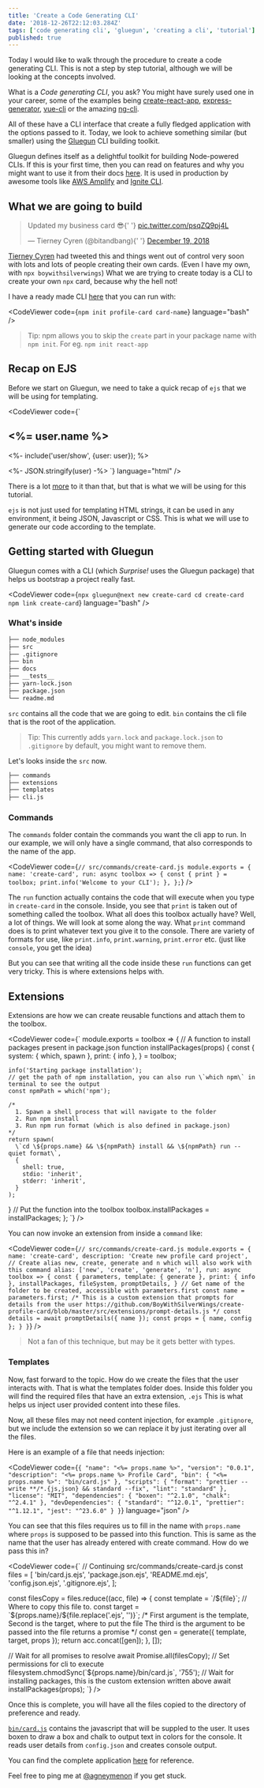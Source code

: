 ```yaml
---
title: 'Create a Code Generating CLI'
date: '2018-12-26T22:12:03.284Z'
tags: ['code generating cli', 'gluegun', 'creating a cli', 'tutorial']
published: true
---
```



Today I would like to walk through the procedure to create a code generating CLI. This is not a step by step tutorial, although we will be looking at the concepts involved.

What is a _Code generating CLI_, you ask? You might have surely used one in your career, some of the examples being [create-react-app](https://facebook.github.io/create-react-app/docs/getting-started), [express-generator](https://expressjs.com/en/starter/generator.html), [vue-cli](https://cli.vuejs.org/guide/) or the amazing [ng-cli](https://cli.angular.io/).

All of these have a CLI interface that create a fully fledged application with the options passed to it. Today, we look to achieve something similar (but smaller) using the [Gluegun](https://infinitered.github.io/gluegun/) CLI building toolkit.

Gluegun defines itself as a delightful toolkit for building Node-powered CLIs. If this is your first time, then you can read on features and why you might want to use it from their docs [here](https://infinitered.github.io/gluegun/#/?id=gluegun). It is used in production by awesome tools like [AWS Amplify](https://github.com/aws-amplify/amplify-cli) and [Ignite CLI](https://github.com/infinitered/ignite).

## What we are going to build

<blockquote class="twitter-tweet" data-lang="en">
  <p lang="en" dir="ltr">
    Updated my business card 😎{' '}
    <a href="https://t.co/psqZQ9pj4L">pic.twitter.com/psqZQ9pj4L</a>
  </p>
  &mdash; Tierney Cyren (@bitandbang){' '}
  <a href="https://twitter.com/bitandbang/status/1075473070368919552?ref_src=twsrc%5Etfw">
    December 19, 2018
  </a>
</blockquote>

[Tierney Cyren](https://twitter.com/bitandbang) had tweeted this and things went out of control very soon with lots and lots of people creating their own cards. (Even I have my own, with `npx boywithsilverwings`) What we are trying to create today is a CLI to create your own `npx` card, because why the hell not!

I have a ready made CLI [here](https://github.com/BoyWithSilverWings/create-profile-card) that you can run with:

<CodeViewer
  code={`
  npm init profile-card card-name
`}
  language="bash"
/>

> Tip: npm allows you to skip the `create` part in your package name with `npm init`. For eg. `npm init react-app`

## Recap on EJS

Before we start on Gluegun, we need to take a quick recap of `ejs` that we will be using for templating.

<CodeViewer
  code={`
<!-- Substitutes h2 contents with user.name value -->
<h2><%= user.name %></h2>
 
<!-- Includes user/show.ejs file and supplies user to it -->
<%- include('user/show', {user: user}); %>
 
<!-- enters the unescaped value into the tag-->
<%- JSON.stringify(user) -%>
`}
  language="html"
/>

There is a lot [more](https://ejs.co/#docs) to it than that, but that is what we will be using for this tutorial.

`ejs` is not just used for templating HTML strings, it can be used in any environment, it being JSON, Javascript or CSS. This is what we will use to generate our code according to the template.

## Getting started with Gluegun

Gluegun comes with a CLI (which _Surprise!_ uses the Gluegun package) that helps us bootstrap a project really fast.

<CodeViewer
  code={`
npx gluegun@next new create-card
cd create-card
npm link
create-card
`}
  language="bash"
/>

### What's inside

```bash
├── node_modules
├── src
├── .gitignore
├── bin
├── docs
├── __tests__
├── yarn-lock.json
├── package.json
└── readme.md
```

`src` contains all the code that we are going to edit. `bin` contains the cli file that is the root of the application.

> Tip: This currently adds `yarn.lock` and `package.lock.json` to `.gitignore` by default, you might want to remove them.

Let's looks inside the `src` now.

```bash
├── commands
├── extensions
├── templates
├── cli.js
```

### Commands

The `commands` folder contain the commands you want the cli app to run. In our example, we will only have a single command, that also corresponds to the name of the app.

<CodeViewer
  code={`
// src/commands/create-card.js
module.exports = {
  name: 'create-card',
  run: async toolbox => {
    const { print } = toolbox;
    print.info('Welcome to your CLI');
  },
};
`}
/>

The `run` function actually contains the code that will execute when you type in `create-card` in the console. Inside, you see that `print` is taken out of something called the toolbox. What all does this toolbox actually have? Well, a lot of things. We will look at some along the way. What `print` command does is to print whatever text you give it to the console. There are variety of formats for use, like `print.info`, `print.warning`, `print.error` etc. (just like `console`, you get the idea)

But you can see that writing all the code inside these `run` functions can get very tricky. This is where extensions helps with.

## Extensions

Extensions are how we can create reusable functions and attach them to the toolbox.

<CodeViewer
  code={`
module.exports = toolbox => {
  // A function to install packages present in package.json
  function installPackages(props) {
    const {
      system: { which, spawn },
      print: { info },
    } = toolbox;
     
    info('Starting package installation');
    // get the path of npm installation, you can also run \`which npm\` in terminal to see the output
    const npmPath = which('npm');
     
    /* 
      1. Spawn a shell process that will navigate to the folder
      2. Run npm install
      3. Run npm run format (which is also defined in package.json)
    */
    return spawn(
      \`cd \${props.name} && \${npmPath} install && \${npmPath} run --quiet format\`,
      {
        shell: true,
        stdio: 'inherit',
        stderr: 'inherit',
      }
    );
  }
  // Put the function into the toolbox
  toolbox.installPackages = installPackages;
};
`}
/>

You can now invoke an extension from inside a `command` like:

<CodeViewer
  code={`
// src/commands/create-card.js
module.exports = {
  name: 'create-card',
  description: 'Create new profile card project',
  // Create alias new, create, generate and n which will also work with this command
  alias: ['new', 'create', 'generate', 'n'],
  run: async toolbox => {
    const {
      parameters,
      template: { generate },
      print: { info },
      installPackages,
      fileSystem,
      promptDetails,
    }
    // Get name of the folder to be created, accessible with parameters.first
    const name = parameters.first;
    /*
      This is a custom extension that prompts for details from the user
      https://github.com/BoyWithSilverWings/create-profile-card/blob/master/src/extensions/prompt-details.js
    */
    const details = await promptDetails({ name });
    const props = { name, config };
  }
}
`}
/>

> Not a fan of this technique, but may be it gets better with types.

### Templates

Now, fast forward to the topic. How do we create the files that the user interacts with. That is what the templates folder does. Inside this folder you will find the required files that have an extra extension, `.ejs` This is what helps us inject user provided content into these files.

Now, all these files may not need content injection, for example `.gitignore`, but we include the extension so we can replace it by just iterating over all the files.

Here is an example of a file that needs injection:

<CodeViewer
  code={`
{
  "name": "<%= props.name %>",
  "version": "0.0.1",
  "description": "<%= props.name %> Profile Card",
  "bin": {
    "<%= props.name %>": "bin/card.js"
  },
  "scripts": {
    "format": "prettier --write **/*.{js,json} && standard --fix",
    "lint": "standard"
  },
  "license": "MIT",
  "dependencies": {
    "boxen": "^2.1.0",
    "chalk": "^2.4.1"
  },
  "devDependencies": {
    "standard": "^12.0.1",
    "prettier": "^1.12.1",
    "jest": "^23.6.0"
  }
}
`}
  language="json"
/>

You can see that this files requires us to fill in the name with `props.name` where `props` is supposed to be passed into this function. This is same as the name that the user has already entered with create command. How do we pass this in?

<CodeViewer
  code={`
// Continuing src/commands/create-card.js
const files = [
  'bin/card.js.ejs',
  'package.json.ejs',
  'README.md.ejs',
  'config.json.ejs',
  '.gitignore.ejs',
];
 
const filesCopy = files.reduce((acc, file) => {
  const template = \`/\${file}\`;
  // Where to copy this file to.
  const target = \`\${props.name}/\${file.replace('.ejs', '')}\`;
  /* 
    First argument is the template,
    Second is the target, where to put the file
    The third is the argument to be passed into the file
    returns a promise
  */
  const gen = generate({ template, target, props });
  return acc.concat([gen]);
}, []);
 
// Wait for all promises to resolve
await Promise.all(filesCopy);
// Set permissions for cli to execute
filesystem.chmodSync(\`\${props.name}/bin/card.js\`, '755');
// Wait for installing packages, this is the custom extension written above
await installPackages(props);
`}
/>

Once this is complete, you will have all the files copied to the directory of preference and ready.

[`bin/card.js`](https://github.com/BoyWithSilverWings/create-profile-card/blob/master/src/templates/bin/card.js.ejs) contains the javascript that will be suppled to the user. It uses boxen to draw a box and chalk to output text in colors for the console. It reads user details from `config.json` and creates console output.

You can find the complete application [here](https://github.com/BoyWithSilverWings/create-profile-card) for reference.

Feel free to ping me at [@agneymenon](https://twitter.com/agneymenon) if you get stuck.
